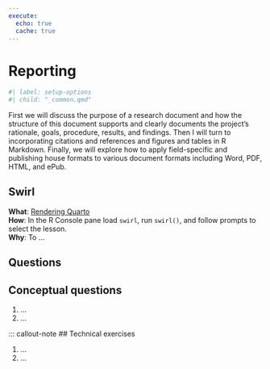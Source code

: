 ```yaml
---
execute: 
  echo: true
  cache: true
---
```


# Reporting {#sec-reporting}

```r
#| label: setup-options
#| child: "_common.qmd"
```

First we will discuss the purpose of a research document and how the structure of this document supports and clearly documents the project’s rationale, goals, procedure, results, and findings. Then I will turn to incorporating citations and references and figures and tables in R Markdown. Finally, we will explore how to apply field-specific and publishing house formats to various document formats including Word, PDF, HTML, and ePub.

::: callout-tip
## Swirl

**What**: [Rendering Quarto](https://github.com/lin380/swirl)\
**How**: In the R Console pane load `swirl`, run `swirl()`, and follow prompts to select the lesson.\
**Why**: To ...
:::

## Questions {.unnumbered}

::: callout-note
## Conceptual questions

1. ...
2. ...

:::

::: callout-note
## Technical exercises

1. ...
2. ...
